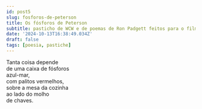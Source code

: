 ```yaml
---
id: post5
slug: fosforos-de-peterson
title: Os fósforos de Peterson
subtitle: pasticho de WCW e de poemas de Ron Padgett feitos para o filme 'Peterson'
date: '2024-10-13T16:38:49.034Z'
draft: false
tags: [poesia, pastiche]
---
```


Tanta coisa depende  
de uma caixa de fósforos  
azul-mar,  
com palitos vermelhos,  
sobre a mesa da cozinha  
ao lado do molho  
de chaves.
